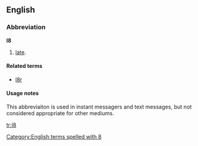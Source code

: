 ==English==

===Abbreviation===
'''l8'''

# {{context|Internet slang|text messaging}} [[late]].

====Related terms====
* [[l8r]]

====Usage notes====
This abbreviaiton is used in instant messagers and text messages, but not considered appropriate for other mediums.

[[Category:English terms spelled with 8]]

[[tr:l8]]